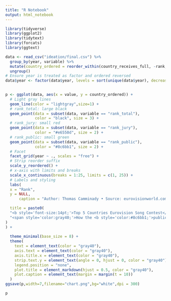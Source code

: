 ```yaml
---
title: "R Notebook"
output: html_notebook
---
```




```r
library(tidyverse)
library(ggplot2)
library(tidytext)
library(forcats)
library(ggtext)
```



```r
data <- read_csv("ideation/final.csv") %>%
  group_by(year, variable) %>%
  mutate(country_ordered = reorder_within(country_receives_full, -rank, year)) %>%
  ungroup()
# Ensure year is treated as factor and ordered reversed
data$year <- factor(data$year, levels = sort(unique(data$year), decreasing = TRUE))

 
p <- ggplot(data, aes(x = value, y = country_ordered)) +
  # Light gray lines
  geom_line(color = "lightgray",size=1) +
  # rank_total: large black
  geom_point(data = subset(data, variable == "rank_total"), 
             color = "black", size = 3) +
  # rank_jury: small red
  geom_point(data = subset(data, variable == "rank_jury"), 
             color = "#e6550d", size = 2) +
  # rank_public: small green
  geom_point(data = subset(data, variable == "rank_public"), 
             color = "#8c6bb1", size = 2) +
  # Facet
  facet_grid(year ~ ., scales = "free") +
  # Strip reorder suffix
  scale_y_reordered() +
  # x-axis with limits and breaks
  scale_x_continuous(breaks = 1:25, limits = c(1, 25)) +
  # Labels and styling
  labs(
  x = "Rank",
  y = NULL,
      caption = "Author: Thomas Camminady • Source: eurovisionworld.com • Repo: github.com/thomascamminady/eurovision_song_contest_data_set",

  title = paste0(
  "<b style='font-size:14pt;'>Top 5 Countries Eurovision Song Contest</b><br><br>",
  "<span style='color:gray40;'>How the <b style='color:#8c6bb1;'>public vote</b> and the <b style='color:#e6550d;'>jury vote</b> affect the <b style='color:black;'>total rank</b>.</span>"
)
) +
 
  theme_minimal(base_size = 8) +
  theme(
    text = element_text(color = "gray40"),
    axis.text = element_text(color = "gray40"),
    axis.title.x = element_text(color = "gray40"),
    strip.text.y = element_text(angle = 0, hjust = 0, color = "gray40"),
    legend.position = "none",
    plot.title = element_markdown(hjust = 0.5, color = "gray40"),
    plot.caption = element_text(margin = margin(t = 10))
  )
ggsave(p,width=7,filename="chart.png",bg="white",dpi = 300)

p
```